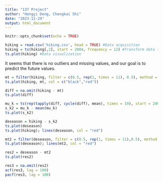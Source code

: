 ```yaml
---
title: "137 Project"
author: "Hongyi Deng, Chengkai Shi"
date: "2023-11-29"
output: html_document
---
```


```r
knitr::opts_chunk$set(echo = TRUE)
```

```r
hiking = read.csv('hiking.csv', head = TRUE) #Data acquisition
hiking = ts(hiking[,2], start = 2004, frequency = 12) #Transform data to time seires
ts.plot(hiking) #Data visualization
```

It seems that there is no outliers and missing values, and our goal is to predict the future values.

```r
mt = filter(hiking, filter = c(0.5, rep(1, times = 11), 0.5), method = "convolution", sides = 2)/12
ts.plot(hiking, mt, col = c("black","red"))

diff = na.omit(hiking - mt)
ts.plot(diff)

mu_k = ts(rep(tapply(diff, cycle(diff), mean), times = 19), start = 2004, frequency = 12)
s_k2 = mu_k - mean(mu_k)
ts.plot(s_k2)

deseason = hiking - s_k2
ts.plot(deseason)
ts.plot(hiking); lines(deseason, col = "red")

mt2 = filter(deseason, filter = c(0.5, rep(1, times = 11),0.5), method = "convolution", sides = 2)/12
ts.plot(deseason); lines(mt2, col = "red")

res2 = deseason - mt2
ts.plot(res2)

```

```r
res3 = na.omit(res2)
acf(res3, lag = 100)
pacf(res3, lag = 100)
```


